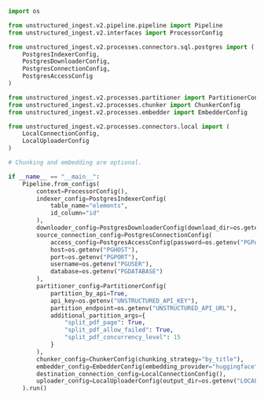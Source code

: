 ```python Python Ingest v2
import os

from unstructured_ingest.v2.pipeline.pipeline import Pipeline
from unstructured_ingest.v2.interfaces import ProcessorConfig

from unstructured_ingest.v2.processes.connectors.sql.postgres import (
    PostgresIndexerConfig,
    PostgresDownloaderConfig,
    PostgresConnectionConfig,
    PostgresAccessConfig
)

from unstructured_ingest.v2.processes.partitioner import PartitionerConfig
from unstructured_ingest.v2.processes.chunker import ChunkerConfig
from unstructured_ingest.v2.processes.embedder import EmbedderConfig

from unstructured_ingest.v2.processes.connectors.local import (
    LocalConnectionConfig,
    LocalUploaderConfig
)

# Chunking and embedding are optional.

if __name__ == "__main__":
    Pipeline.from_configs(
        context=ProcessorConfig(),
        indexer_config=PostgresIndexerConfig(
            table_name="elements",
            id_column="id"
        ),
        downloader_config=PostgresDownloaderConfig(download_dir=os.getenv("LOCAL_FILE_DOWNLOAD_DIR")),
        source_connection_config=PostgresConnectionConfig(
            access_config=PostgresAccessConfig(password=os.getenv("PGPASSWORD")),
            host=os.getenv("PGHOST"),
            port=os.getenv("PGPORT"),
            username=os.getenv("PGUSER"),
            database=os.getenv("PGDATABASE")
        ),
        partitioner_config=PartitionerConfig(
            partition_by_api=True,
            api_key=os.getenv("UNSTRUCTURED_API_KEY"),
            partition_endpoint=os.getenv("UNSTRUCTURED_API_URL"),
            additional_partition_args={
                "split_pdf_page": True,
                "split_pdf_allow_failed": True,
                "split_pdf_concurrency_level": 15
            }
        ),
        chunker_config=ChunkerConfig(chunking_strategy="by_title"),
        embedder_config=EmbedderConfig(embedding_provider="huggingface"),
        destination_connection_config=LocalConnectionConfig(),
        uploader_config=LocalUploaderConfig(output_dir=os.getenv("LOCAL_FILE_OUTPUT_DIR"))
    ).run()
```
